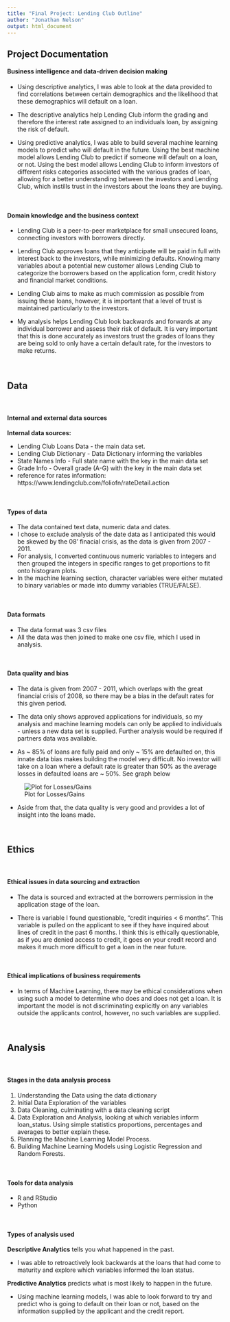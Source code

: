 ```yaml
---
title: "Final Project: Lending Club Outline"
author: "Jonathan Nelson"
output: html_document
---
```


## **Project Documentation**

#### **Business intelligence and data-driven decision making**

* Using descriptive analytics, I was able to look at the data provided to find correlations between certain demographics and the likelihood that these demographics will default on a loan. 
* The descriptive analytics help Lending Club inform the grading and therefore the interest rate assigned to an individuals loan, by assigning the risk of default.

* Using predictive analytics, I was able to build several machine learning models to predict who will default in the future. Using the best machine model allows Lending Club to predict if someone will default on a loan, or not. Using the best model allows Lending Club to inform investors of different risks categories associated with the various grades of loan, allowing for a better understanding between the investors and Lending Club, which instills trust in the investors about the loans they are buying.

<br>

#### **Domain knowledge and the business context**

* Lending Club is a peer-to-peer marketplace for small unsecured loans, connecting investors with borrowers directly. 

* Lending Club approves loans that they anticipate will be paid in full with interest back to the investors, while minimizing defaults. Knowing many variables about a potential new customer allows Lending Club to categorize the borrowers based on the application form, credit history and financial market conditions.

* Lending Club aims to make as much commission as possible from issuing these loans, however, it is important that a level of trust is maintained particularly to the investors. 

* My analysis helps Lending Club look backwards and forwards at any individual borrower and assess their risk of default. It is very important that this is done accurately as investors trust the grades of loans they are being sold to only have a certain default rate, for the investors to make returns.

<br>

## **Data**

<br>

#### __Internal and external data sources__

__Internal data sources:__

* Lending Club Loans Data - the main data set.
* Lending Club Dictionary - Data Dictionary informing the variables
* State Names Info - Full state name with the key in the main data set
* Grade Info - Overall grade (A-G) with the key in the main data set
* reference for rates information: https://www.lendingclub.com/foliofn/rateDetail.action

<br>

#### **Types of data**

* The data contained text data, numeric data and dates.
* I chose to exclude analysis of the date data as I anticipated this would be skewed by the 08' finacial crisis, as the data is given from 2007 - 2011.
* For analysis, I converted continuous numeric variables to integers and then grouped the integers in specific ranges to get proportions to fit onto histogram plots.
* In the machine learning section, character variables were either mutated to binary variables or made into dummy variables (TRUE/FALSE).

<br>

#### **Data formats**

* The data format was 3 csv files
* All the data was then joined to make one csv file, which I used in analysis.

<br>

#### **Data quality and bias**

* The data is given from 2007 - 2011, which overlaps with the great financial crisis of 2008, so there may be a bias in the default rates for this given period.

* The data only shows approved applications for individuals, so my analysis and machine learning models can only be applied to individuals - unless a new data set is supplied. Further analysis would be required if partners data was available.

* As ~ 85% of loans are fully paid and only ~ 15% are defaulted on, this innate data bias makes building the model very difficult. No investor will take on a loan where a default rate is greater than 50% as the average losses in defaulted loans are ~ 50%. See graph below

![Plot for Losses/Gains](images_for_presentation/percentage_gain_or_loss.PNG)

* Aside from that, the data quality is very good and provides a lot of insight into the loans made.

<br>

## **Ethics**

<br>

#### **Ethical issues in data sourcing and extraction**

* The data is sourced and extracted at the borrowers permission in the application stage of the loan. 

* There is variable I found questionable, "credit inquiries < 6 months". This variable is pulled on the applicant to see if they have inquired about lines of credit in the past 6 months. I think this is ethically questionable, as if you are denied access to credit, it goes on your credit record and makes it much more difficult to get a loan in the near future.

<br>

#### **Ethical implications of business requirements**

* In terms of Machine Learning, there may be ethical considerations when using such a model to determine who does and does not get a loan. It is important the model is not discriminating explicitly on any variables outside the applicants control, however, no such variables are supplied. 

<br>

## Analysis

<br>

#### **Stages in the data analysis process**

1. Understanding the Data using the data dictionary
2. Initial Data Exploration of the variables
3. Data Cleaning, culminating with a data cleaning script
4. Data Exploration and Analysis, looking at which variables inform loan_status. Using simple statistics proportions, percentages and averages to better explain these.
5. Planning the Machine Learning Model Process.
6. Building Machine Learning Models using Logistic Regression and Random Forests.

<br>

#### **Tools for data analysis**

* R and RStudio
* Python

<br>

#### **Types of analysis used**

::: {.emphasis}

**Descriptive Analytics** tells you what happened in the past.

* I was able to retroactively look backwards at the loans that had come to maturity and explore which variables informed the loan status. 

**Predictive Analytics** predicts what is most likely to happen in the future.

* Using machine learning models, I was able to look forward to try and predict who is going to default on their loan or not, based on the information supplied by the applicant and the credit report. 

:::